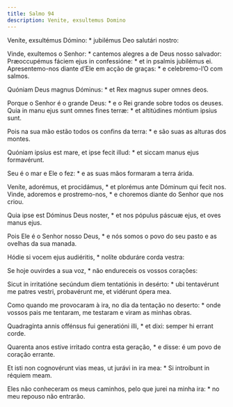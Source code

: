 ```yaml
---
title: Salmo 94
description: Venite, exsultemus Domino
---
```


<div class="side-by-side not-content">

Veníte, exsultémus Dómino: * jubilémus Deo salutári nostro:

Vinde, exultemos o Senhor: * cantemos alegres a de Deus nosso salvador:
  Præoccupémus fáciem ejus in confessióne: * et in psalmis jubilémus ei.
  Apresentemo-nos diante d’Ele em acção de graças: * e celebremo-l’O com
    salmos.

Quóniam Deus magnus Dóminus: * et Rex magnus super omnes deos.

Porque o Senhor é o grande Deus: * e o Rei grande sobre todos os deuses.
  Quia in manu ejus sunt omnes fines terræ: * et altitúdines móntium ipsíus
    sunt.

Pois na sua mão estão todos os confins da terra: * e são suas as alturas dos
    montes.

Quóniam ipsíus est mare, et ipse fecit illud: * et siccam manus ejus
    formavérunt.

Seu é o mar e Ele o fez: * e as suas mãos formaram a terra árida.

Veníte, adorémus, et procidámus, * et plorémus ante Dóminum qui fecit nos.
  Vinde, adoremos e prostremo-nos, * e choremos diante do Senhor que nos
    criou.

Quia ipse est Dóminus Deus noster, * et nos pópulus páscuæ ejus, et oves
    manus ejus.

Pois Ele é o Senhor nosso Deus, * e nós somos o povo do seu pasto e as
    ovelhas da sua manada.

Hódie si vocem ejus audiéritis, * nolíte obduráre corda vestra:

Se hoje ouvirdes a sua voz, * não endureceis os vossos corações:

Sicut in irritatióne secúndum diem tentatiónis in desérto: * ubi tentavérunt
    me patres vestri, probavérunt me, et vidérunt ópera mea.

Como quando me provocaram à ira, no dia da tentação no deserto: * onde
    vossos pais me tentaram, me testaram e viram as minhas obras.

Quadragínta annis offénsus fui generatióni illi, * et dixi: semper hi errant
    corde.

Quarenta anos estive irritado contra esta geração, * e disse: é um povo de
    coração errante.

Et isti non cognovérunt vias meas, ut jurávi in ira mea: * Si introíbunt in
    réquiem meam.

Eles não conheceram os meus caminhos, pelo que jurei na minha ira: * no meu
    repouso não entrarão.

</div>
